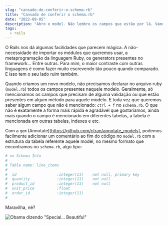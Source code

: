 ```yaml
---
slug: "cansado-de-conferir-o-schema-rb"
title: "Cansado de conferir o schema.rb"
date: "2022-09-05"
description: "Abro o model. Não lembro os campos que estão por lá. Vamos olhar o schema... Repete (30x). Não mais depois desse post aqui."
tags:
  - rails
---
```


O Rails nos dá algumas facilidades que parecem mágica. A não-necessidade de importar os módulos que queremos usar, a metaprogramação da linguagem Ruby, os generators presentes no framework... Entre outras. Para mim, o maior contraste com outras linguagens é como fazer muito escrevendo tão pouco quando comparado. E isso tem o seu lado ruim também.

Quando criamos um novo modelo, não precisamos declarar no arquivo ruby (`model.rb`) todos os campos presentes naquele modelo. Geralmente, só mencionamos os campos que precisam de alguma validação ou que estão presentes em algum método para aquele modelo. E toda vez que queremos saber algum campo que não é mencionado: `ctrl + f` no `schema.rb`. O que não é exatamente a forma mais rápida e agradável que gostaríamos, ainda mais quando o campo é mencionado em diferentes tabelas, a tabela é mencionada em outras tabelas, indexes e etc.

Com a `gem` (Annotate)[https://github.com/ctran/annotate_models], podemos facilmente adicionar um comentário ao fim do código no `model.rb` com a estrutura da tabela referente aquele model, no mesmo formato que encontramos no `schema.rb`, algo tipo:

```rb
# == Schema Info
#
# Table name: line_items
#
#  id                  :integer(11)    not null, primary key
#  quantity            :integer(11)    not null
#  product_id          :integer(11)    not null
#  unit_price          :float
#  order_id            :integer(11)
#
```

Maravilha, né?

![Obama dizendo "Special... Beautiful"](https://media.giphy.com/media/XKyP6RJH29cCaD0QpF/giphy.gif)
